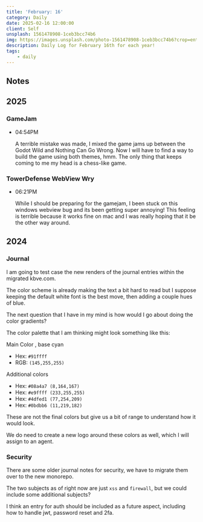 ```yaml
---
title: 'February: 16'
category: Daily
date: 2025-02-16 12:00:00
client: Self
unsplash: 1561478908-1ceb3bcc74b6
img: https://images.unsplash.com/photo-1561478908-1ceb3bcc74b6?crop=entropy&cs=srgb&fm=jpg&ixid=MnwzNjM5Nzd8MHwxfHJhbmRvbXx8fHx8fHx8fDE2ODE3NDg2ODY&ixlib=rb-4.0.3&q=85
description: Daily Log for February 16th for each year!
tags:
    - daily
---
```


## Notes

## 2025

### GameJam

-   04:54PM

    A terrible mistake was made, I mixed the game jams up between the Godot Wild and Nothing Can Go Wrong. 
    Now I will have to find a way to build the game using both themes, hmm.
    The only thing that keeps coming to me my head is a chess-like game.

### TowerDefense WebView Wry

-   06:21PM

    While I should be preparing for the gamejam, I been stuck on this windows webview bug and its been getting super annoying!
    This feeling is terrible because it works fine on mac and I was really hoping that it be the other way around.

## 2024

### Journal

I am going to test case the new renders of the journal entries within the migrated kbve.com.

The color scheme is already making the text a bit hard to read but I suppose keeping the default white font is the best move, then adding a couple hues of blue.

The next question that I have in my mind is how would I go about doing the color gradients?

The color palette that I am thinking might look something like this:

Main Color , base cyan
- Hex: `#91ffff`
- RGB: `(145,255,255)`

Additional colors
- Hex: `#08a4a7	(8,164,167)`
- Hex: `#e9ffff	(233,255,255)`
- Hex: `#4dfed1	(77,254,209)`
- Hex: `#0bdbb6	(11,219,182)`

These are not the final colors but give us a bit of range to understand how it would look.

We do need to create a new logo around these colors as well, which I will assign to an agent.


### Security

There are some older journal notes for security, we have to migrate them over to the new monorepo.

The two subjects as of right now are just `xss` and `firewall`, but we could include some additional subjects?

I think an entry for auth should be included as a future aspect, including how to handle jwt, password reset and 2fa.

